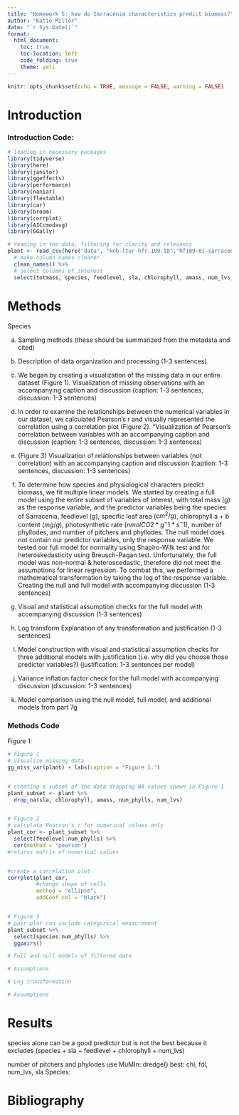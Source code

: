 ```yaml
---
title: "Homework 5: how do Sarracenia characteristics predict biomass?"
author: "Katie Miller"
date: "`r Sys.Date()`"
format:
  html_document:
    toc: true
    toc-location: left
    code_folding: true
    theme: yeti
---
```


```r
knitr::opts_chunk$set(echo = TRUE, message = FALSE, warning = FALSE)
```

# Introduction

### Introduction Code:
```r
# loading in necessary packages
library(tidyverse)
library(here)
library(janitor)
library(ggeffects)
library(performance)
library(naniar)
library(flextable) 
library(car)
library(broom)
library(corrplot)
library(AICcmodavg)
library(GGally)
```

```r
# reading in the data, filtering for clarity and relevancy
plant <- read_csv(here("data", "knb-lter-hfr.109.18","hf109-01-sarracenia.csv")) %>% 
  # make column names cleaner
  clean_names() %>% 
  # select columns of interest 
  select(totmass, species, feedlevel, sla, chlorophyll, amass, num_lvs, num_phylls)
```


# Methods
Species

a. Sampling methods (these should be summarized from the metadata and cited)

b. Description of data organization and processing (1-3 sentences)

c. We began by creating a visualization of the missing data in our entire dataset (Figure 1). 
Visualization of missing observations with an accompanying caption and discussion
(caption: 1-3 sentences, discussion: 1-3 sentences)

d. In order to examine the relationships between the numerical variables in our dataset, we calculated Pearson's r and visually represented the correlation using a correlation plot (Figure 2). 
"Visualization of Pearson’s correlation between variables with an accompanying
caption and discussion (caption: 1-3 sentences, discussion: 1-3 sentences)

e. (Figure 3) 
Visualization of relationships between variables (not correlation) with an
accompanying caption and discussion (caption: 1-3 sentences, discussion: 1-3
sentences)

f. To determine how species and physiological characters predict biomass, we fit multiple linear models. We started by creating a full model using the entire subset of variables of interest, with total mass ($g$) as the response variable, and the predictor variables being the species of Sarracenia, feedlevel ($g$), specific leaf area ($cm^2/g$), chlorophyll a + b content ($mg/g$), photosynthetic rate ($nmol CO2 * g^-1 * s^-1$), number of phyllodes, and number of pitchers and  phyllodes. The null model does not contain our predictor variables, only the response variable. We tested our full model for normality using Shapiro-Wilk test and for heteroskedasticity using Breusch-Pagan test. Unfortunately, the full model was non-normal & heteroscedastic, therefore did not meet the assumptions for linear regression. To combat this, we performed a mathematical transformation by taking the log of the response variable. 
Creating the null and full model with accompanying discussion (1-3 sentences)

g. Visual and statistical assumption checks for the full model with accompanying
discussion (1-3 sentences)

h. Log transform
Explanation of any transformation and justification (1-3 sentences)

i. Model construction with visual and statistical assumption checks for three
additional models with justification (i.e. why did you choose those predictor
variables?) (justification: 1-3 sentences per model)

j. Variance inflation factor check for the full model with accompanying discussion
(discussion: 1-3 sentences)

k. Model comparison using the null model, full model, and additional models from part
7g


### Methods Code

Figure 1:
```r
# Figure 1
# visualize missing data 
gg_miss_var(plant) + labs(caption = "Figure 1.")


# creating a subset of the data dropping NA values shown in Figure 1
plant_subset <- plant %>%  
  drop_na(sla, chlorophyll, amass, num_phylls, num_lvs)


# Figure 2 
# calculate Pearson's r for numerical values only
plant_cor <- plant_subset %>% 
  select(feedlevel:num_phylls) %>% 
  cor(method = "pearson")
#returns matrix of numerical values


#create a correlation plot 
corrplot(plant_cor,
         #change shape of cells 
         method = "ellipse",
         addCoef.col = "black")


# Figure 3
# pair plot can include categorical measurement
plant_subset %>% 
  select(species:num_phylls) %>% 
  ggpairs()

# Full and null models of filtered data

# Assumptions 

# Log transformation

# Assumptions

```


# Results 
species alone can be a good predictor but is not the best because it excludes
(species + sla + feedlevel + chlorophyll + num_lvs)

number of pitchers and phylodes
use MuMIn::dredge()      best: chl, fdl, num_lvs, sla
Species:

# Bibliography

